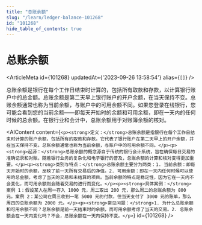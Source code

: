 ```yaml
---
title: "总账余额"
slug: "/learn/ledger-balance-101268"
id: "101268"
hide_table_of_contents: true
---
```



# 总账余额

<ArticleMeta id={101268} updatedAt={'2023-09-26 13:58:54'} alias={`[]`} />
<div className='border-solid border-b border-t-0 my-4 border-[var(--ifm-color-gray-300)]' />

总账余额是银行在每个工作日结束时计算的，包括所有取款和存款，以计算银行账户中的总金额。总账余额是第二天早上银行账户的开户余额，在当天保持不变。总账余额通常也称为当前余额，与账户中的可用余额不同。如果您登录在线银行，您可能会看到您的当前余额——即每天开始时的余额和可用余额，即在一天内的任何时候的总余额。在银行业和会计中，总账余额用于对账簿余额的核对。

<AIContent content={`<p><strong>定义：</strong>总账余额是指银行在每个工作日结束时计算的账户余额，包括所有的取款和存款。它代表了银行账户在第二天早上的开户余额，并在当天保持不变。总账余额通常也称为当前余额，与账户中的可用余额不同。</p><p><strong>起源：</strong>总账余额的概念源自于传统的银行会计系统，旨在确保每日交易的准确记录和对账。随着银行业务的复杂化和电子银行的普及，总账余额的计算和核对变得更加重要。</p><p><strong>类别与特点：</strong>总账余额主要分为两类：1. 当前余额：即每天开始时的余额，反映了前一天所有交易后的净值。2. 可用余额：即在一天内任何时候可以使用的总金额，考虑了当天的交易和未结算的项目。当前余额的特点是稳定性，因为它在一天内不会变化，而可用余额则会随着交易的进行而变化。</p><p><strong>具体案例：</strong>案例 1：假设某人在周一存入 1000 元，周二取出 200 元，那么周二的总账余额为 800 元。案例 2：某公司在周三收到一笔 5000 元的付款，但当天支付了 3000 元的账单，那么周四的总账余额为 2000 元。</p><p><strong>常见问题：</strong>1. 为什么总账余额和可用余额不同？总账余额是前一天结束时的余额，而可用余额考虑了当天的交易。2. 总账余额会在一天内变化吗？不会，总账余额在一天内保持不变。</p>`} id={101268} />
